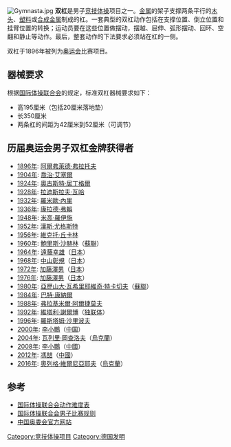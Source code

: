 {{noteTA
|T=zh-hans:双杠; zh-tw:雙槓
|1=zh-hans:双杠; zh-tw:雙槓
|2=zh-hans:国际体操联合会; zh-tw:國際體操總會
|3=zh-hans:杠; zh-tw:槓
}}

[[File:Gymnasta.jpg|thumb]]
'''双杠'''是男子[[竞技体操|竞技体操]]项目之一。[[金属|金属]]的架子支撑两条平行的[[木头|木头]]、[[塑料|塑料]]或[[合成金属|合成金属]]制成的杠。一套典型的双杠动作包括在支撑位置、倒立位置和挂臂位置的转换；运动员要在这些位置做摆动，摆越、屈伸、弧形摆动、回环、空翻和静止等动作。最后，整套动作的下法要求必须站在杠的一侧。

双杠于1896年被列为[[奥运会|奥运会]]比赛项目。

==器械要求==
根据[[国际体操联合会|国际体操联合会]]的规定，标准双杠器械要求如下：
*高195厘米（包括20厘米落地垫）
*长350厘米
*两条杠的间距为42厘米到52厘米（可调节）

== 历届奥运会男子双杠金牌获得者 ==
*[[1896年夏季奥林匹克运动会|1896年]]: [[阿爾弗萊德·弗拉托夫|阿爾弗萊德·弗拉托夫]] 
*[[1924年夏季奥林匹克运动会|1904年]]: [[喬治·艾塞爾|喬治·艾塞爾]] 
*[[1924年夏季奥林匹克运动会|1924年]]: [[奧古斯特·居丁格爾|奧古斯特·居丁格爾]] 
*[[1928年夏季奥林匹克运动会|1928年]]: [[拉迪斯拉夫·瓦哈|拉迪斯拉夫·瓦哈]]  
*[[1932年夏季奥林匹克运动会|1932年]]: [[羅米歐·內里|羅米歐·內里]] 
*[[1936年夏季奥林匹克运动会|1936年]]: [[康拉德·弗賴|康拉德·弗賴]] 
*[[1948年夏季奥林匹克运动会|1948年]]: [[米高·羅伊施|米高·羅伊施]]
*[[1952年夏季奥林匹克运动会|1952年]]: [[漢斯·尤格斯特|漢斯·尤格斯特]] 
*[[1956年夏季奥林匹克运动会|1956年]]: [[維克托·丘卡林|維克托·丘卡林]] 
*[[1960年夏季奥林匹克运动会|1960年]]: [[鮑里斯·沙赫林|鮑里斯·沙赫林]]（[[蘇聯|蘇聯]]）
*[[1964年夏季奥林匹克运动会|1964年]]: [[遠藤幸雄|遠藤幸雄]]（[[日本|日本]]）
*[[1968年夏季奥林匹克运动会|1968年]]: [[中山彰規|中山彰規]]（[[日本|日本]]）
*[[1972年夏季奥林匹克运动会|1972年]]: [[加藤澤男|加藤澤男]]（[[日本|日本]]）
*[[1976年夏季奥林匹克运动会|1976年]]: [[加藤澤男|加藤澤男]]（[[日本|日本]]）
*[[1980年夏季奥林匹克运动会|1980年]]: [[亞歷山大·瓦希里耶維奇·特卡切夫|亞歷山大·瓦希里耶維奇·特卡切夫]]（[[蘇聯|蘇聯]]）
*[[1984年夏季奥林匹克运动会|1984年]]: [[巴特·康納爾|巴特·康納爾]]  
*[[1988年夏季奥林匹克运动会|1988年]]: [[弗拉基米爾·阿爾捷莫夫|弗拉基米爾·阿爾捷莫夫]] 
*[[1992年夏季奥林匹克运动会|1992年]]: [[維塔利·謝爾博|維塔利·謝爾博]]（[[独联体|独联体]]）
*[[1996年夏季奥林匹克运动会|1996年]]: [[羅斯塔姆·沙里波夫|羅斯塔姆·沙里波夫]] 
*[[2000年夏季奥林匹克运动会|2000年]]: [[李小鹏_(体操运动员)|李小鵬]]（[[中国|中国]]）
*[[2004年夏季奥林匹克运动会|2004年]]: [[瓦列里·岡查洛夫|瓦列里·岡查洛夫]]（[[烏克蘭|烏克蘭]]）
*[[2008年夏季奥林匹克运动会|2008年]]: [[李小鹏_(体操运动员)|李小鵬]]（[[中國|中國]]）
*[[2012年夏季奥林匹克运动会|2012年]]: [[冯喆_(体操运动员)|馮喆]]（[[中國|中國]]）
*[[2016年夏季奥林匹克运动会|2016年]]: [[奧列格·維爾尼亞耶夫|奧列格·維爾尼亞耶夫]]（[[烏克蘭|烏克蘭]]）

==参考==
*[https://web.archive.org/web/20070927194431/http://www.fig-gymnastics.com/index2.jsp?menu=RULES 国际体操联合会动作难度表]
*[https://web.archive.org/web/20070310193225/http://www.fig-gymnastics.com/cache/html/4909-116-10001.html 国际体操联合会男子比赛规则]
*[http://www.olympic.cn 中国奥委会官方网站]{{Wayback|url=http://www.olympic.cn/ |date=20120502045026 }}

{{竞技体操项目}}

[[Category:竞技体操项目|Category:竞技体操项目]]
[[Category:德国发明|Category:德国发明]]